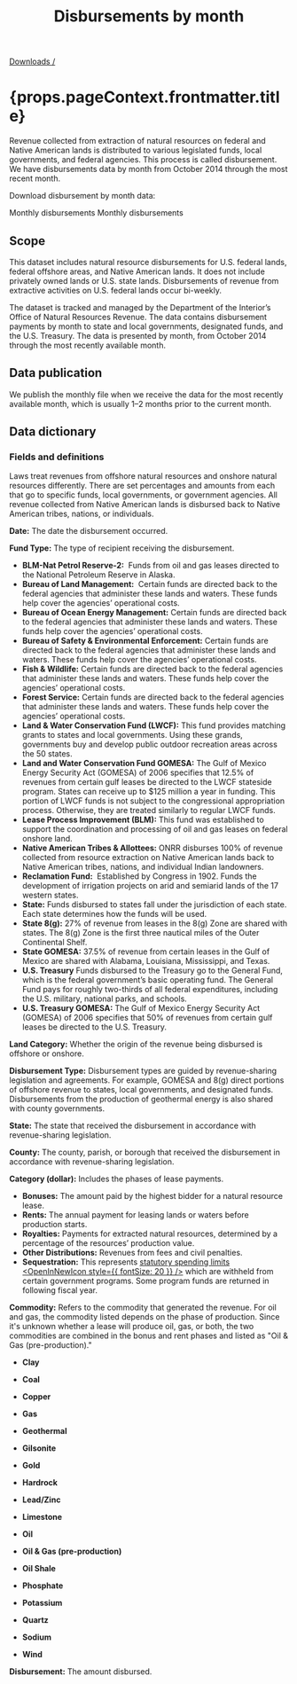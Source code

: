 ﻿---
title: Disbursements by month
includeToc: true
layout: downloads
description: Revenue collected from extraction of natural resources on federal and Native American lands is distributed to various legislated funds, local governments, and federal agencies. This process is called disbursement.
tags:
- Data
- Downloads
- Documentation
- Disbursements
---

[Downloads /](/downloads/)


<h1>{props.pageContext.frontmatter.title}</h1>

Revenue collected from extraction of natural resources on federal and Native American lands is distributed to various legislated funds, local governments, and federal agencies. This process is called disbursement. We have disbursements data by month from October 2014 through the most recent month.
<br />

Download disbursement by month data:

<DownloadDataFile linkType="DownloadCsv" dataSet="monthly_disbursements.csv">
  Monthly disbursements
</DownloadDataFile>

<DownloadDataFile linkType="DownloadXls" dataSet="monthly_disbursements.xlsx">
  Monthly disbursements
</DownloadDataFile>

## Scope

This dataset includes natural resource disbursements for U.S. federal lands, federal offshore areas, and Native American lands. It does not include privately owned lands or U.S. state lands. Disbursements of revenue from extractive activities on U.S. federal lands occur bi-weekly. 
<br />

The dataset is tracked and managed by the Department of the Interior’s Office of Natural Resources Revenue. The data contains disbursement payments by month to state and local governments, designated funds, and the U.S. Treasury. The data is presented by month, from October 2014 through the most recently available month.

## Data publication

We publish the monthly file when we receive the data for the most recently available month, which is usually 1–2 months prior to the current month.

## Data dictionary

### Fields and definitions
Laws treat revenues from offshore natural resources and onshore natural resources differently. There are set percentages and amounts from each that go to specific funds, local governments, or government agencies. All revenue collected from Native American lands is disbursed back to Native American tribes, nations, or individuals.
<br />

**Date:**  The date the disbursement occurred.
<br />


**Fund Type:**  The type of recipient receiving the disbursement.

* **BLM-Nat Petrol Reserve-2:**  Funds from oil and gas leases directed to the National Petroleum Reserve in Alaska.
* **Bureau of Land Management:**  Certain funds are directed back to the federal agencies that administer these lands and waters. These funds help cover the agencies’ operational costs.
* **Bureau of Ocean Energy Management:**  Certain funds are directed back to the federal agencies that administer these lands and waters. These funds help cover the agencies’ operational costs.
* **Bureau of Safety & Environmental Enforcement:**  Certain funds are directed back to the federal agencies that administer these lands and waters. These funds help cover the agencies’ operational costs.
* **Fish & Wildlife:**  Certain funds are directed back to the federal agencies that administer these lands and waters. These funds help cover the agencies’ operational costs.
* **Forest Service:**  Certain funds are directed back to the federal agencies that administer these lands and waters. These funds help cover the agencies’ operational costs.
* **Land & Water Conservation Fund (LWCF):**  This fund provides matching grants to states and local governments. Using these grands, governments buy and develop public outdoor recreation areas across the 50 states.
* **Land and Water Conservation Fund GOMESA:**  The Gulf of Mexico Energy Security Act (GOMESA) of 2006 specifies that 12.5% of revenues from certain gulf leases be directed to the LWCF stateside program. States can receive up to $125 million a year in funding. This portion of LWCF funds is not subject to the congressional appropriation process. Otherwise, they are treated similarly to regular LWCF funds.
* **Lease Process Improvement (BLM):**  This fund was established to support the coordination and processing of oil and gas leases on federal onshore land.
* **Native American Tribes & Allottees:**  ONRR disburses 100% of revenue collected from resource extraction on Native American lands back to Native American  tribes, nations, and individual Indian landowners.
* **Reclamation Fund:**  Established by Congress in 1902. Funds the development of irrigation projects on arid and semiarid lands of the 17 western states.
* **State:**  Funds disbursed to states fall under the jurisdiction of each state. Each state determines how the funds will be used.
* **State 8(g):**  27% of revenue from leases in the 8(g) Zone are shared with states. The 8(g) Zone is the first three nautical miles of the Outer Continental Shelf.
* **State GOMESA:**  37.5% of revenue from certain leases in the Gulf of Mexico are shared with Alabama, Louisiana, Mississippi, and Texas.
* **U.S. Treasury**  Funds disbursed to the Treasury go to the General Fund, which is the federal government’s basic operating fund. The General Fund pays for roughly two-thirds of all federal expenditures, including the U.S. military, national parks, and schools.
* **U.S. Treasury GOMESA:**  The Gulf of Mexico Energy Security Act (GOMESA) of 2006 specifies that 50% of revenues from certain gulf leases be directed to the U.S. Treasury.

**Land Category:**  Whether the origin of the revenue being disbursed is offshore or onshore.
<br />

**Disbursement Type:**  Disbursement types are guided by revenue-sharing legislation and agreements. For example, <GlossaryTerm>GOMESA</GlossaryTerm> and <GlossaryTerm>8(g)</GlossaryTerm> direct portions of offshore revenue to states, local governments, and designated funds. Disbursements from the production of geothermal energy is also shared with county governments.
<br />

**State:** The state that received the disbursement in accordance with revenue-sharing legislation.
<br />

**County:** The county, parish, or borough that received the disbursement in accordance with revenue-sharing legislation.
<br />

**Category (dollar):** Includes the phases of lease payments.

* **Bonuses:**  The amount paid by the highest bidder for a natural resource lease.
* **Rents:**  The annual payment for leasing lands or waters before production starts.
* **Royalties:**  Payments for extracted natural resources, determined by a percentage of the resources’ production value.
* **Other Distributions:**  Revenues from fees and civil penalties.
* **Sequestration:**  This represents [statutory spending limits <OpenInNewIcon style={{ fontSize: 20 }} />](https://www.cbo.gov/topics/budget/sequestration) which are withheld from certain government programs. Some program funds are returned in following fiscal year.

**Commodity:** Refers to the commodity that generated the revenue. For oil and gas, the commodity listed depends on the phase of production. Since it's unknown whether a lease will produce oil, gas, or both, the two commodities are combined in the bonus and rent phases and listed as "Oil & Gas (pre-production)."

* **Clay**

* **Coal**

* **Copper**

* **Gas**

* **Geothermal**

* **Gilsonite**

* **Gold**

* **Hardrock**

* **Lead/Zinc**

* **Limestone**

* **Oil**

* **Oil & Gas (pre-production)**

* **Oil Shale**

* **Phosphate**

* **Potassium**

* **Quartz**

* **Sodium**

* **Wind**


**Disbursement:**  The amount disbursed.
